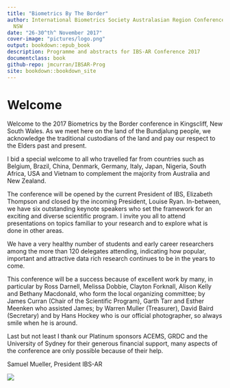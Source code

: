```yaml
--- 
title: "Biometrics By The Border"
author: International Biometrics Society Australasian Region Conference<br />Kingscliff,
  NSW
date: "26-30^th^ November 2017"
cover-image: "pictures/logo.png"
output: bookdown::epub_book
description: Programme and abstracts for IBS-AR Conference 2017
documentclass: book
github-repo: jmcurran/IBSAR-Prog
site: bookdown::bookdown_site
---
```


# Welcome {-}

Welcome to the 2017 Biometrics by the Border conference in Kingscliff, New South Wales. As we meet here on the land of the Bundjalung people, we acknowledge the traditional custodians of the land and pay our respect to the Elders past and present.

I bid a special welcome to all who travelled far from countries such as Belgium, Brazil, China, Denmark, Germany, Italy, Japan, Nigeria, South Africa, USA and Vietnam to complement the majority from Australia and New Zealand.

The conference will be opened by the current President of IBS, Elizabeth Thompson
 and closed by the incoming President, Louise Ryan. In-between, we have six outstanding keynote speakers who set the framework for an exciting and diverse scientific program. I invite you all to attend presentations on topics familiar to your research and to explore what is done in other areas. 

We have a very healthy number of students and early career researchers among the more than 120 delegates attending, indicating how popular, important and attractive data rich research continues to be in the years to come. 

This conference will be a success because of excellent work by many, in particular by Ross Darnell, Melissa Dobbie, Clayton Forknall, Alison Kelly and Bethany Macdonald, who form the local organizing committee; by James Curran (Chair of the Scientific Program), Garth Tarr and Esther Meenken who assisted James; by Warren Muller (Treasurer), David Baird (Secretary) and by Hans Hockey who is our official photographer, so always smile when he is around.

Last but not least I thank our Platinum sponsors ACEMS, GRDC and the University of Sydney for their generous financial support, many aspects of the conference are only possible because of their help.

Samuel Mueller, President IBS-AR<br />

![](pictures/samuelsig.png)



